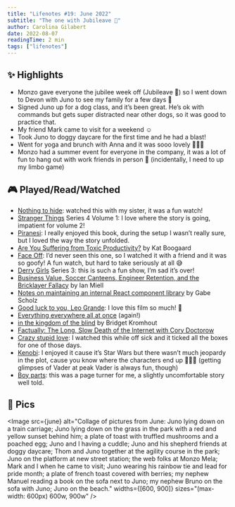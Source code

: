 ```yaml
---
title: "Lifenotes #19: June 2022"
subtitle: "The one with Jubileave 🌴"
author: Carolina Gilabert
date: 2022-08-07
readingTime: 2 min
tags: ["lifenotes"]
---
```



## ✨ Highlights

- Monzo gave everyone the jubilee week off (Jubileave 🌴) so I went down to Devon with Juno to see my family for a few days 💛
- Signed Juno up for a dog class, and it’s been great. He’s ok with commands but gets super distracted near other dogs, so it was good to practice that.
- My friend Mark came to visit for a weekend ☺️
- Took Juno to doggy daycare for the first time and he had a blast!
- Went for yoga and brunch with Anna and it was sooo lovely 🧘🏼‍♀️
- Monzo had a summer event for everyone in the company, it was a lot of fun to hang out with work friends in person 🎉 (incidentally, I need to up my limbo game)

## 🎮 Played/Read/Watched

- [Nothing to hide](https://www.imdb.com/title/tt7489816/): watched this with my sister, it was a fun watch!
- [Stranger Things](https://www.imdb.com/title/tt4574334/) Series 4 Volume 1: I love where the story is going, impatient for volume 2!
- [Piranesi](https://uk.bookshop.org/books/piranesi-winner-of-the-women-s-prize-2021/9781526622433): I really enjoyed this book, during the setup I wasn’t really sure, but I loved the way the story unfolded.
- [Are You Suffering from Toxic Productivity?](https://paperform.co/blog/toxic-productivity/) by Kat Boogaard
- [Face Off](https://www.imdb.com/title/tt0119094/): I’d never seen this one, so I watched it with a friend and it was so goofy! A fun watch, but hard to take seriously at all 😅
- [Derry Girls](https://www.imdb.com/title/tt7120662/) Series 3: this is such a fun show, I’m sad it’s over!
- [Business Value, Soccer Canteens, Engineer Retention, and the Bricklayer Fallacy](https://zwischenzugs.com/2022/05/29/business-value-management-autonomy-and-engineer-retention/) by Ian Miell
- [Notes on maintaining an internal React component library](https://www.gabe.pizza/notes-on-component-libraries/) by Gabe Scholz
- [Good luck to you, Leo Grande](https://www.imdb.com/title/tt13352968/): I love this film so much! 💛
- [Everything everywhere all at once](https://www.imdb.com/title/tt6710474/) (again!)
- [in the kingdom of the blind](https://bridgetkromhout.com/blog/in-the-kingdom-of-the-blind/) by Bridget Kromhout
- [Factually: The Long, Slow Death of the Internet with Cory Doctorow](https://overcast.fm/+2t408mqdg)
- [Crazy stupid love](https://www.imdb.com/title/tt1570728/): I watched this while off sick and it ticked all the boxes for one of those days.
- [Kenobi](https://www.imdb.com/title/tt8466564/): I enjoyed it cause it’s Star Wars but there wasn’t much jeopardy in the plot, cause you know where the characters end up 🤷🏼‍♀️ (getting glimpses of Vader at peak Vader is always fun, though)
- [Boy parts](https://uk.bookshop.org/books/boy-parts/9781910312636): this was a page turner for me, a slightly uncomfortable story well told.

## 📸 Pics

<Image
  src={june}
  alt="Collage of pictures from June: Juno lying down on a train carriage; Juno lying down on the grass in the park with a red and yellow sunset behind him; a plate of toast with truffled mushrooms and a poached egg; Juno and I having a cuddle; Juno and his shepherd friends at doggy daycare; Thom and Juno together at the agility course in the park; Juno on the platform at new street station; the web folks at Monzo Mela; Mark and I when he came to visit; Juno wearing his rainbow tie and lead for pride month; a plate of french toast covered with berries; my nephew Manuel reading a book on the sofa next to Juno; my nephew Bruno on the sofa with Juno; Juno on the beach."
  widths={[600, 900]}
  sizes="(max-width: 600px) 600w, 900w"
/>
